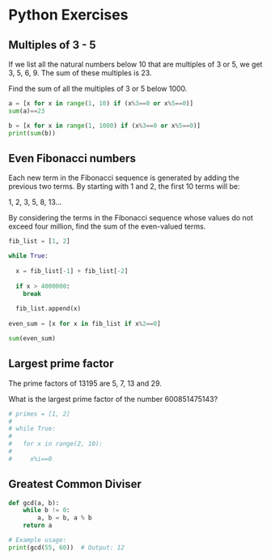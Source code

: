 # Python Exercises

## Multiples of 3 - 5

If we list all the natural numbers below 10 that are multiples of 3 or 5, we get 3, 5, 6, 9. The sum of these multiples is 23.

Find the sum of all the multiples of 3 or 5 below 1000.

```python
a = [x for x in range(1, 10) if (x%3==0 or x%5==0)]
sum(a)==23
```


```python
b = [x for x in range(1, 1000) if (x%3==0 or x%5==0)]
print(sum(b))
```


## Even Fibonacci numbers

Each new term in the Fibonacci sequence is generated by adding the previous two terms. By starting with 1 and 2, the first 10 terms will be:

1, 2, 3, 5, 8, 13...

By considering the terms in the Fibonacci sequence whose values do not exceed four million, find the sum of the even-valued terms.

```python
fib_list = [1, 2]

while True:
  
  x = fib_list[-1] + fib_list[-2]
  
  if x > 4000000:
    break
  
  fib_list.append(x)
  
even_sum = [x for x in fib_list if x%2==0]

sum(even_sum)
```

## Largest prime factor

The prime factors of 13195 are 5, 7, 13 and 29.

What is the largest prime factor of the number 600851475143?

```python
# primes = [1, 2]
# 
# while True:
#   
#   for x in range(2, 10):
#     
#     x%i==0
```



## Greatest Common Diviser

```python
def gcd(a, b):
    while b != 0:
        a, b = b, a % b
    return a

# Example usage:
print(gcd(55, 60))  # Output: 12
```





